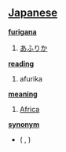 == [[Japanese]] ==                                          

'''[[furigana]]'''
# [[あふりか]]

'''[[reading]]'''
# afurika

'''[[meaning]]'''
# [[Africa]]

'''[[synonym]]'''
* [[ ]] ( [[ ]] , )